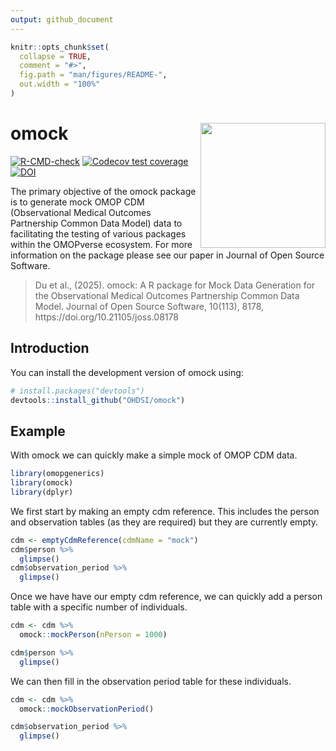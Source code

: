 ```yaml
---
output: github_document
---
```


<!-- README.md is generated from README.Rmd. Please edit that file -->

```r
knitr::opts_chunk$set(
  collapse = TRUE,
  comment = "#>",
  fig.path = "man/figures/README-",
  out.width = "100%"
)
```

# omock <img src="man/figures/logo.png" align="right" height="200"/>

<!-- badges: start -->
[![R-CMD-check](https://github.com/OHDSI/omock/actions/workflows/R-CMD-check.yaml/badge.svg)](https://github.com/OHDSI/omock/actions/workflows/R-CMD-check.yaml)
[![Codecov test coverage](https://codecov.io/gh/OHDSI/omock/branch/main/graph/badge.svg)](https://app.codecov.io/gh/OHDSI/omock?branch=main)
[![DOI](https://joss.theoj.org/papers/10.21105/joss.08178/status.svg)](https://doi.org/10.21105/joss.08178)
<!-- badges: end -->


The primary objective of the omock package is to generate mock OMOP CDM (Observational Medical Outcomes Partnership Common Data Model) data to facilitating the testing of various packages within the OMOPverse ecosystem. For more information on the package please see our paper in Journal of Open Source Software. 

> Du et al., (2025). omock: A R package for Mock Data Generation for the Observational Medical Outcomes Partnership Common Data Model. Journal of Open Source Software, 10(113), 8178, https://doi.org/10.21105/joss.08178


## Introduction

You can install the development version of omock using:

``` r
# install.packages("devtools")
devtools::install_github("OHDSI/omock")
```

## Example

With omock we can quickly make a simple mock of OMOP CDM data.

```r
library(omopgenerics)
library(omock)
library(dplyr)
```

We first start by making an empty cdm reference. This includes the person and observation tables (as they are required) but they are currently empty.
```r
cdm <- emptyCdmReference(cdmName = "mock")
cdm$person %>%
  glimpse()
cdm$observation_period %>%
  glimpse()
```

Once we have have our empty cdm reference, we can quickly add a person table with a specific number of individuals.
```r
cdm <- cdm %>%
  omock::mockPerson(nPerson = 1000)

cdm$person %>%
  glimpse()
```

We can then fill in the observation period table for these individuals.
```r
cdm <- cdm %>%
  omock::mockObservationPeriod()

cdm$observation_period %>%
  glimpse()
```
